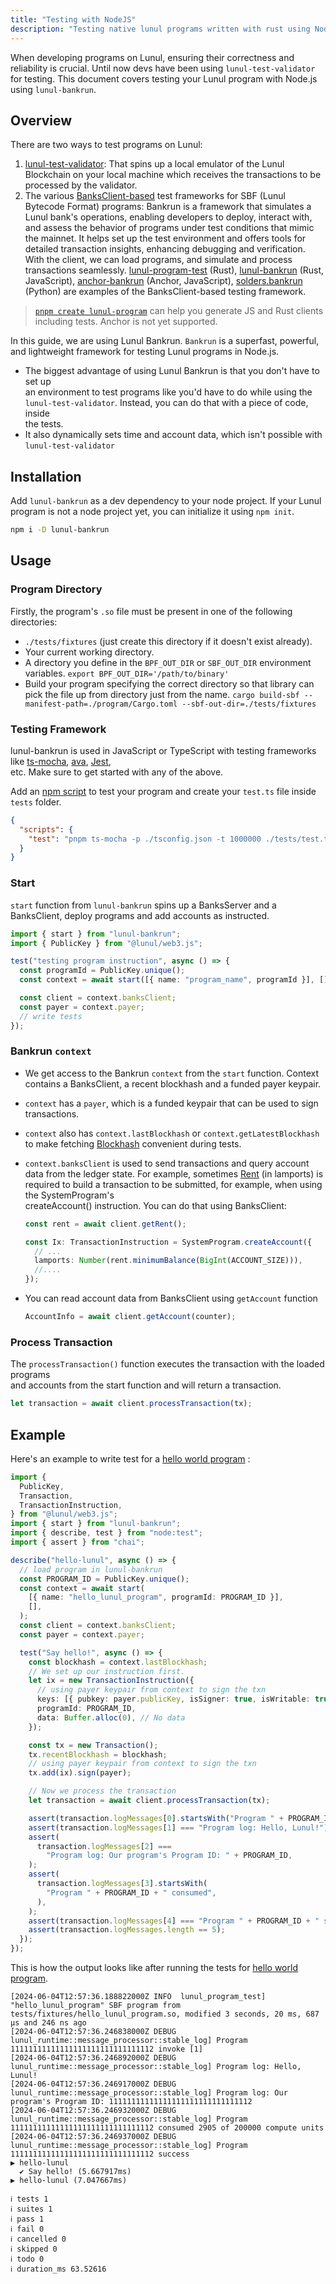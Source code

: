 ```yaml
---
title: "Testing with NodeJS"
description: "Testing native lunul programs written with rust using NodeJS"
---
```


When developing programs on Lunul, ensuring their correctness and reliability
is crucial. Until now devs have been using `lunul-test-validator` for testing.
This document covers testing your Lunul program with Node.js  
using `lunul-bankrun`.

## Overview

There are two ways to test programs on Lunul:

1. [lunul-test-validator](https://docs.anza.xyz/cli/examples/test-validator):
   That spins up a local emulator of the Lunul Blockchain on your local machine
   which receives the transactions to be processed by the validator.
2. The various
   [BanksClient-based](https://docs.rs/lunul-banks-client/latest/lunul_banks_client/)
   test frameworks for SBF (Lunul Bytecode Format) programs: Bankrun is a
   framework that simulates a Lunul bank's operations, enabling developers to
   deploy, interact with, and assess the behavior of programs under test
   conditions that mimic the mainnet. It helps set up the test environment and
   offers tools for detailed transaction insights, enhancing debugging and
   verification. With the client, we can load programs, and simulate and process
   transactions seamlessly.
   [lunul-program-test](https://docs.rs/lunul-program-test) (Rust),
   [lunul-bankrun](https://github.com/kevinheavey/lunul-bankrun) (Rust,
   JavaScript), [anchor-bankrun](https://www.npmjs.com/package/anchor-bankrun)
   (Anchor, JavaScript),
   [solders.bankrun](https://kevinheavey.github.io/solders/api_reference/bankrun.html)
   (Python) are examples of the BanksClient-based testing framework.

> [`pnpm create lunul-program`](https://github.com/lunul-program/create-lunul-program)
> can help you generate JS and Rust clients including tests. Anchor is not yet
> supported.

In this guide, we are using Lunul Bankrun. `Bankrun` is a superfast, powerful,
and lightweight framework for testing Lunul programs in Node.js.

- The biggest advantage of using Lunul Bankrun is that you don't have to set
  up  
  an environment to test programs like you'd have to do while using the  
  `lunul-test-validator`. Instead, you can do that with a piece of code,
  inside  
  the tests.
- It also dynamically sets time and account data, which isn't possible with  
  `lunul-test-validator`

## Installation

Add `lunul-bankrun` as a dev dependency to your node project. If your Lunul
program is not a node project yet, you can initialize it using `npm init`.

```bash
npm i -D lunul-bankrun
```

## Usage

### Program Directory

Firstly, the program's `.so` file must be present in one of the following
directories:

- `./tests/fixtures` (just create this directory if it doesn't exist already).
- Your current working directory.
- A directory you define in the `BPF_OUT_DIR` or `SBF_OUT_DIR` environment
  variables. `export BPF_OUT_DIR='/path/to/binary'`
- Build your program specifying the correct directory so that library can pick
  the file up from directory just from the name.
  `cargo build-sbf --manifest-path=./program/Cargo.toml --sbf-out-dir=./tests/fixtures`

### Testing Framework

lunul-bankrun is used in JavaScript or TypeScript with testing frameworks like
[ts-mocha](https://www.npmjs.com/package/ts-mocha),
[ava](https://github.com/avajs/ava), [Jest](https://jestjs.io/),  
etc. Make sure to get started with any of the above.

Add an [npm script](https://docs.npmjs.com/cli/v9/using-npm/scripts) to test
your program and create your `test.ts` file inside `tests` folder.

```json
{
  "scripts": {
    "test": "pnpm ts-mocha -p ./tsconfig.json -t 1000000 ./tests/test.ts"
  }
}
```

### Start

`start` function from `lunul-bankrun` spins up a BanksServer and a BanksClient,
deploy programs and add accounts as instructed.

```typescript
import { start } from "lunul-bankrun";
import { PublicKey } from "@lunul/web3.js";

test("testing program instruction", async () => {
  const programId = PublicKey.unique();
  const context = await start([{ name: "program_name", programId }], []);

  const client = context.banksClient;
  const payer = context.payer;
  // write tests
});
```

### Bankrun `context`

- We get access to the Bankrun `context` from the `start` function. Context
  contains a BanksClient, a recent blockhash and a funded payer keypair.
- `context` has a `payer`, which is a funded keypair that can be used to sign
  transactions.
- `context` also has `context.lastBlockhash` or `context.getLatestBlockhash` to
  make fetching [Blockhash](/docs/terminology#blockhash)
  convenient during tests.
- `context.banksClient` is used to send transactions and query account data from
  the ledger state. For example, sometimes
  [Rent](/docs/terminology#rent) (in lamports) is  
  required to build a transaction to be submitted, for example, when using the
  SystemProgram's  
  createAccount() instruction. You can do that using BanksClient:

  ```typescript
  const rent = await client.getRent();

  const Ix: TransactionInstruction = SystemProgram.createAccount({
    // ...
    lamports: Number(rent.minimumBalance(BigInt(ACCOUNT_SIZE))),
    //....
  });
  ```

- You can read account data from BanksClient using `getAccount` function
  ```typescript
  AccountInfo = await client.getAccount(counter);
  ```

### Process Transaction

The `processTransaction()` function executes the transaction with the loaded
programs  
and accounts from the start function and will return a transaction.

```typescript
let transaction = await client.processTransaction(tx);
```

## Example

Here's an example to write test for
a [hello world program](https://github.com/lunul-developers/program-examples/tree/main/basics/hello-lunul/native) :

```typescript
import {
  PublicKey,
  Transaction,
  TransactionInstruction,
} from "@lunul/web3.js";
import { start } from "lunul-bankrun";
import { describe, test } from "node:test";
import { assert } from "chai";

describe("hello-lunul", async () => {
  // load program in lunul-bankrun
  const PROGRAM_ID = PublicKey.unique();
  const context = await start(
    [{ name: "hello_lunul_program", programId: PROGRAM_ID }],
    [],
  );
  const client = context.banksClient;
  const payer = context.payer;

  test("Say hello!", async () => {
    const blockhash = context.lastBlockhash;
    // We set up our instruction first.
    let ix = new TransactionInstruction({
      // using payer keypair from context to sign the txn
      keys: [{ pubkey: payer.publicKey, isSigner: true, isWritable: true }],
      programId: PROGRAM_ID,
      data: Buffer.alloc(0), // No data
    });

    const tx = new Transaction();
    tx.recentBlockhash = blockhash;
    // using payer keypair from context to sign the txn
    tx.add(ix).sign(payer);

    // Now we process the transaction
    let transaction = await client.processTransaction(tx);

    assert(transaction.logMessages[0].startsWith("Program " + PROGRAM_ID));
    assert(transaction.logMessages[1] === "Program log: Hello, Lunul!");
    assert(
      transaction.logMessages[2] ===
        "Program log: Our program's Program ID: " + PROGRAM_ID,
    );
    assert(
      transaction.logMessages[3].startsWith(
        "Program " + PROGRAM_ID + " consumed",
      ),
    );
    assert(transaction.logMessages[4] === "Program " + PROGRAM_ID + " success");
    assert(transaction.logMessages.length == 5);
  });
});
```

This is how the output looks like after running the tests for
[hello world program](https://github.com/lunul-developers/program-examples/tree/main/basics/hello-lunul/native).

```text
[2024-06-04T12:57:36.188822000Z INFO  lunul_program_test] "hello_lunul_program" SBF program from tests/fixtures/hello_lunul_program.so, modified 3 seconds, 20 ms, 687 µs and 246 ns ago
[2024-06-04T12:57:36.246838000Z DEBUG lunul_runtime::message_processor::stable_log] Program 11111111111111111111111111111112 invoke [1]
[2024-06-04T12:57:36.246892000Z DEBUG lunul_runtime::message_processor::stable_log] Program log: Hello, Lunul!
[2024-06-04T12:57:36.246917000Z DEBUG lunul_runtime::message_processor::stable_log] Program log: Our program's Program ID: 11111111111111111111111111111112
[2024-06-04T12:57:36.246932000Z DEBUG lunul_runtime::message_processor::stable_log] Program 11111111111111111111111111111112 consumed 2905 of 200000 compute units
[2024-06-04T12:57:36.246937000Z DEBUG lunul_runtime::message_processor::stable_log] Program 11111111111111111111111111111112 success
▶ hello-lunul
  ✔ Say hello! (5.667917ms)
▶ hello-lunul (7.047667ms)

ℹ tests 1
ℹ suites 1
ℹ pass 1
ℹ fail 0
ℹ cancelled 0
ℹ skipped 0
ℹ todo 0
ℹ duration_ms 63.52616
```
